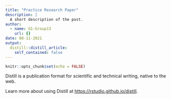 ```yaml
---
title: "Practice Research Paper"
description: |
  A short description of the post.
author:
  - name: G1-Group13
    url: {}
date: 08-11-2021
output:
  distill::distill_article:
    self_contained: false
---
```



```r
knitr::opts_chunk$set(echo = FALSE)
```

Distill is a publication format for scientific and technical writing, native to the web.

Learn more about using Distill at <https://rstudio.github.io/distill>.


